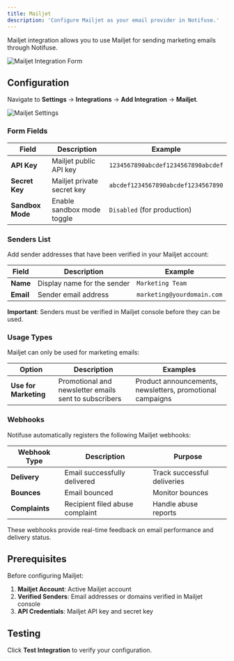 ```yaml
---
title: Mailjet
description: 'Configure Mailjet as your email provider in Notifuse.'
---
```


Mailjet integration allows you to use Mailjet for sending marketing emails through Notifuse.

<img className="block" src="/assets/screenshots/mailjet_form.png" alt="Mailjet Integration Form" />

## Configuration

Navigate to **Settings** → **Integrations** → **Add Integration** → **Mailjet**.

<img className="block" src="/assets/screenshots/mailjet_settings.png" alt="Mailjet Settings" />

### Form Fields

| Field            | Description                | Example                            |
| ---------------- | -------------------------- | ---------------------------------- |
| **API Key**      | Mailjet public API key     | `1234567890abcdef1234567890abcdef` |
| **Secret Key**   | Mailjet private secret key | `abcdef1234567890abcdef1234567890` |
| **Sandbox Mode** | Enable sandbox mode toggle | `Disabled` (for production)        |

### Senders List

Add sender addresses that have been verified in your Mailjet account:

| Field     | Description                 | Example                    |
| --------- | --------------------------- | -------------------------- |
| **Name**  | Display name for the sender | `Marketing Team`           |
| **Email** | Sender email address        | `marketing@yourdomain.com` |

**Important**: Senders must be verified in Mailjet console before they can be used.

### Usage Types

Mailjet can only be used for marketing emails:

| Option                | Description                                           | Examples                                                  |
| --------------------- | ----------------------------------------------------- | --------------------------------------------------------- |
| **Use for Marketing** | Promotional and newsletter emails sent to subscribers | Product announcements, newsletters, promotional campaigns |

### Webhooks

Notifuse automatically registers the following Mailjet webhooks:

| Webhook Type   | Description                     | Purpose                     |
| -------------- | ------------------------------- | --------------------------- |
| **Delivery**   | Email successfully delivered    | Track successful deliveries |
| **Bounces**    | Email bounced                   | Monitor bounces             |
| **Complaints** | Recipient filed abuse complaint | Handle abuse reports        |

These webhooks provide real-time feedback on email performance and delivery status.

## Prerequisites

Before configuring Mailjet:

1. **Mailjet Account**: Active Mailjet account
2. **Verified Senders**: Email addresses or domains verified in Mailjet console
3. **API Credentials**: Mailjet API key and secret key

## Testing

Click **Test Integration** to verify your configuration.
